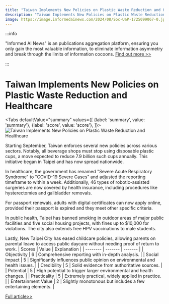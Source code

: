 ```yaml
---
title: "Taiwan Implements New Policies on Plastic Waste Reduction and Healthcare"
description: "Taiwan Implements New Policies on Plastic Waste Reduction and Healthcare"
image: https://image.informedainews.com/2024/08/Soc-UaP-1725099067-0.jpg
---
```



:::info

"Informed AI News" is an publications aggregation platform, ensuring you only gain the most valuable information, to eliminate information asymmetry and break through the limits of information cocoons.  [Find out more >>](/)

:::

# Taiwan Implements New Policies on Plastic Waste Reduction and Healthcare


<Tabs
	defaultValue="summary"
	values={[
	{label: 'summary', value: 'summary'},
	{label: 'score', value: 'score'},
]}>
<TabItem value="summary">
<img
  src="https://image.informedainews.com/2024/08/Soc-UaP-1725099067-0.jpg"
  alt="Taiwan Implements New Policies on Plastic Waste Reduction and Healthcare"
/>



Starting September, Taiwan enforces several new policies across various sectors. Notably, all beverage shops must stop using disposable plastic cups, a move expected to reduce 7.9 billion such cups annually. This initiative began in Taipei and has now spread nationwide.

In healthcare, the government has renamed "Severe Acute Respiratory Syndrome" to "COVID-19 Severe Cases" and adjusted the reporting timeframe to within a week. Additionally, 46 types of robotic-assisted surgeries are now covered by health insurance, including procedures like hysterectomies and gallbladder removals.

For passport renewals, adults with digital certificates can now apply online, provided their passport is expired and they meet other specific criteria.

In public health, Taipei has banned smoking in outdoor areas of major public facilities and five social housing projects, with fines up to $10,000 for violations. The city also extends free HPV vaccinations to male students.

Lastly, New Taipei City has eased childcare policies, allowing parents on parental leave to access public daycare without needing proof of return to work.
</TabItem>
<TabItem value="score">
	| Scores     | Value   | Explanation |
	| -------- | ------- | ------- |
	| Objectivity  | 6    | Comprehensive reporting with in-depth analysis.    |
	| Social Impact | 5     | Significantly influences public opinion on environmental and health issues.    |
	| Credibility    | 5    | Solid evidence from authoritative sources.    |
	| Potential    | 5    | High potential to trigger larger environmental and health changes.    |
	| Practicality    | 5    | Extremely practical, widely applied in practice.    |
	| Entertainment Value    | 2    | Slightly monotonous but includes a few entertaining elements.    |
</TabItem>
</Tabs>

[Full article>>](https://today.line.me/tw/v2/article/vX61y50)
